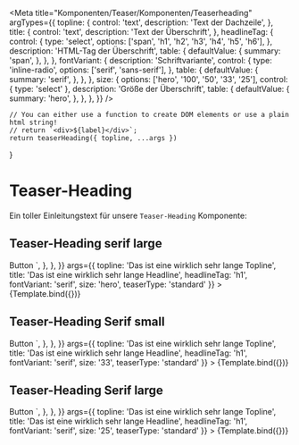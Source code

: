 

<Meta
    title="Komponenten/Teaser/Komponenten/Teaserheading"
    argTypes={{
        topline: {
            control: 'text',
            description: 'Text der Dachzeile',
        },
        title: {
            control: 'text',
            description: 'Text der Überschrift',
        },
        headlineTag: {
            control: {
                type: 'select',
                options: ['span', 'h1', 'h2', 'h3', 'h4', 'h5', 'h6'],
            },
            description: 'HTML-Tag der Überschrift',
            table: {
                defaultValue: {
                    summary: 'span',
                },
            },
        },
        fontVariant: {
            description: 'Schriftvariante',
            control: {
                type: 'inline-radio',
                options: ['serif', 'sans-serif'],
            },
            table: {
                defaultValue: {
                    summary: 'serif',
                },
            },
        },
        size: {
            options: ['hero', '100', '50', '33', '25'],
            control: { type: 'select' },
            description: 'Größe der Überschrift',
            table: {
                defaultValue: {
                    summary: 'hero',
                },
            },
        },
    }}
/>

    // You can either use a function to create DOM elements or use a plain html string!
    // return `<div>${label}</div>`;
    return teaserHeading({ topline, ...args })
}

# Teaser-Heading

Ein toller Einleitungstext für unsere `Teaser-Heading` Komponente:

## Teaser-Heading serif large

<Canvas>
    <Story
        name="Serif Hero"
        parameters={{
            docs: {
                source: {
                    code: `
<Button class="storybook-button storybook-button--secondary">Button</button>
        `,
                },
            },
        }}
        args={{
            topline: 'Das ist eine wirklich sehr lange Topline',
            title: 'Das ist eine wirklich sehr lange Headline',
            headlineTag: 'h1',
            fontVariant: 'serif',
            size: 'hero',
            teaserType: 'standard'
        }}
    >
        {Template.bind({})}
    </Story>
</Canvas>

<ArgsTable story="Serif large" />

## Teaser-Heading Serif small

<Canvas>
    <Story
        name="Serif medium"
        parameters={{
            docs: {
                source: {
                    code: `
<Button class="storybook-button storybook-button--secondary">Button</button>
        `,
                },
            },
        }}
        args={{
            topline: 'Das ist eine wirklich sehr lange Topline',
            title: 'Das ist eine wirklich sehr lange Headline',
            headlineTag: 'h1',
            fontVariant: 'serif',
            size: '33',
            teaserType: 'standard'
        }}
    >
        {Template.bind({})}
    </Story>
</Canvas>

## Teaser-Heading Serif large

<Canvas>
    <Story
        name="Serif small"
        parameters={{
            docs: {
                source: {
                    code: `
<Button class="storybook-button storybook-button--secondary">Button</button>
        `,
                },
            },
        }}
        args={{
            topline: 'Das ist eine wirklich sehr lange Topline',
            title: 'Das ist eine wirklich sehr lange Headline',
            headlineTag: 'h1',
            fontVariant: 'serif',
            size: '25',
            teaserType: 'standard'
        }}
    >
        {Template.bind({})}
    </Story>
</Canvas>

